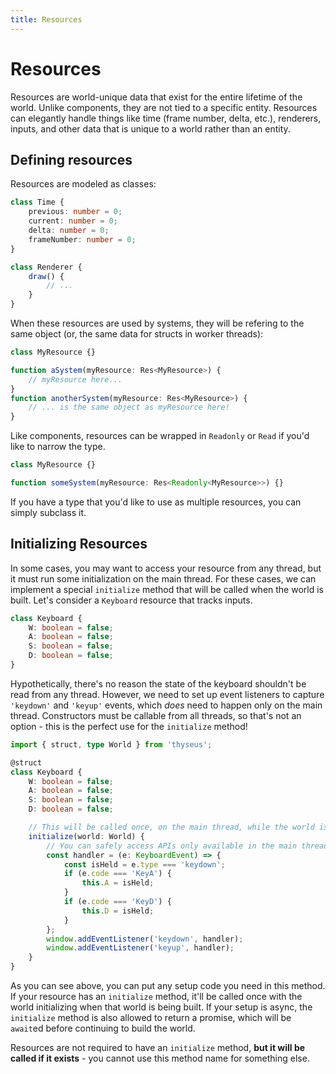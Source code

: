 ```yaml
---
title: Resources
---
```



# Resources

Resources are world-unique data that exist for the entire lifetime of the world.
Unlike components, they are not tied to a specific entity. Resources can
elegantly handle things like time (frame number, delta, etc.), renderers,
inputs, and other data that is unique to a world rather than an entity.

## Defining resources

Resources are modeled as classes:

```ts
class Time {
	previous: number = 0;
	current: number = 0;
	delta: number = 0;
	frameNumber: number = 0;
}

class Renderer {
	draw() {
		// ...
	}
}
```

When these resources are used by systems, they will be refering to the same
object (or, the same data for structs in worker threads):

```ts
class MyResource {}

function aSystem(myResource: Res<MyResource>) {
	// myResource here...
}
function anotherSystem(myResource: Res<MyResource>) {
	// ... is the same object as myResource here!
}
```

Like components, resources can be wrapped in `Readonly` or `Read` if you'd like
to narrow the type.

```ts
class MyResource {}

function someSystem(myResource: Res<Readonly<MyResource>>) {}
```

<Callout type="tip">
	If you have a type that you'd like to use as multiple resources, you can
	simply subclass it.
</Callout>

## Initializing Resources

In some cases, you may want to access your resource from any thread, but it must
run some initialization on the main thread. For these cases, we can implement a
special `initialize` method that will be called when the world is built. Let's
consider a `Keyboard` resource that tracks inputs.

```ts
class Keyboard {
	W: boolean = false;
	A: boolean = false;
	S: boolean = false;
	D: boolean = false;
}
```

Hypothetically, there's no reason the state of the keyboard shouldn't be read
from any thread. However, we need to set up event listeners to capture
`'keydown'` and `'keyup'` events, which _does_ need to happen only on the main
thread. Constructors must be callable from all threads, so that's not an
option - this is the perfect use for the `initialize` method!

```ts
import { struct, type World } from 'thyseus';

@struct
class Keyboard {
	W: boolean = false;
	A: boolean = false;
	S: boolean = false;
	D: boolean = false;

	// This will be called once, on the main thread, while the world is being built.
	initialize(world: World) {
		// You can safely access APIs only available in the main thread here.
		const handler = (e: KeyboardEvent) => {
			const isHeld = e.type === 'keydown';
			if (e.code === 'KeyA') {
				this.A = isHeld;
			}
			if (e.code === 'KeyD') {
				this.D = isHeld;
			}
		};
		window.addEventListener('keydown', handler);
		window.addEventListener('keyup', handler);
	}
}
```

As you can see above, you can put any setup code you need in this method. If
your resource has an `initialize` method, it'll be called once with the world
initializing when that world is being built. If your setup is async, the
`initialize` method is also allowed to return a promise, which will be `await`ed
before continuing to build the world.

Resources are not required to have an `initialize` method, **but it will be
called if it exists** - you cannot use this method name for something else.
